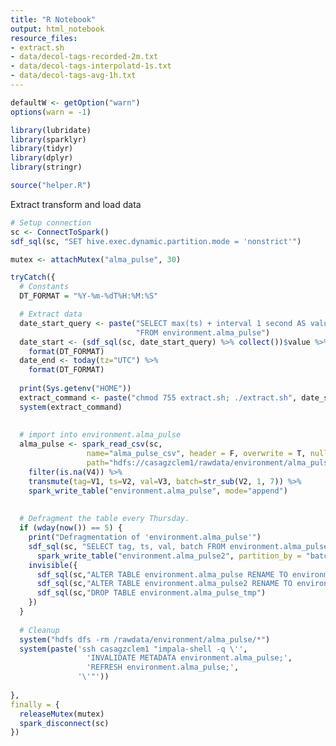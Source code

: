 ```yaml
---
title: "R Notebook"
output: html_notebook
resource_files:
- extract.sh
- data/decol-tags-recorded-2m.txt
- data/decol-tags-interpolatd-1s.txt
- data/decol-tags-avg-1h.txt
---
```


```R
defaultW <- getOption("warn")
options(warn = -1)

library(lubridate)
library(sparklyr)
library(tidyr)
library(dplyr)
library(stringr)

source("helper.R")
```



Extract transform and load data
```R

# Setup connection
sc <- ConnectToSpark()
sdf_sql(sc, "SET hive.exec.dynamic.partition.mode = 'nonstrict'")

mutex <- attachMutex("alma_pulse", 30)

tryCatch({
  # Constants
  DT_FORMAT = "%Y-%m-%dT%H:%M:%S"

  # Extract data
  date_start_query <- paste("SELECT max(ts) + interval 1 second AS value",
                            "FROM environment.alma_pulse")
  date_start <- (sdf_sql(sc, date_start_query) %>% collect())$value %>%
    format(DT_FORMAT)
  date_end <- today(tz="UTC") %>%
    format(DT_FORMAT)
  
  print(Sys.getenv("HOME"))
  extract_command <- paste("chmod 755 extract.sh; ./extract.sh", date_start, date_end)
  system(extract_command)
  
  
  # import into environment.alma_pulse
  alma_pulse <- spark_read_csv(sc,
                 name="alma_pulse_csv", header = F, overwrite = T, null_value = "\r",
                 path="hdfs://casagzclem1/rawdata/environment/alma_pulse") %>%
    filter(is.na(V4)) %>%
    transmute(tag=V1, ts=V2, val=V3, batch=str_sub(V2, 1, 7)) %>%
    spark_write_table("environment.alma_pulse", mode="append")
  
  
  # Defragment the table every Thursday.
  if (wday(now()) == 5) {
    print("Defragmentation of 'environment.alma_pulse'")
    sdf_sql(sc, "SELECT tag, ts, val, batch FROM environment.alma_pulse") %>%
      spark_write_table("environment.alma_pulse2", partition_by = "batch")
    invisible({
      sdf_sql(sc,"ALTER TABLE environment.alma_pulse RENAME TO environment.alma_pulse_tmp")
      sdf_sql(sc,"ALTER TABLE environment.alma_pulse2 RENAME TO environment.alma_pulse")
      sdf_sql(sc,"DROP TABLE environment.alma_pulse_tmp")
    })
  }
  
  # Cleanup
  system("hdfs dfs -rm /rawdata/environment/alma_pulse/*")
  system(paste('ssh casagzclem1 "impala-shell -q \'',
                 'INVALIDATE METADATA environment.alma_pulse;',
                 'REFRESH environment.alma_pulse;',
               '\'"'))
  
},
finally = {
  releaseMutex(mutex)
  spark_disconnect(sc)
})


```

